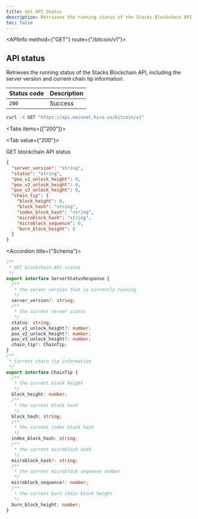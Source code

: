 ```yaml
---
title: Get API Status
description: Retrieves the running status of the Stacks Blockchain API.
toc: false
---
```



<Root className='text-md'>

<API className='api'>

<APIInfo method={"GET"} route={"/bitcoin/v1"}>

## API status

Retrieves the running status of the Stacks Blockchain API, including the server version and current chain tip information.

| Status code | Description |
| ----------- | ----------- |
| `200` | Success |

</APIInfo>

<APIExample className='api-example xl:w-[50%]'>

```bash title="curl"
curl -X GET "https://api.mainnet.hiro.so/bitcoin/v1"
```

<Tabs items={["200"]}>

<Tab value={"200"}>

GET blockchain API status

```json title="Example Response"
{
  "server_version": "string",
  "status": "string",
  "pox_v1_unlock_height": 0,
  "pox_v2_unlock_height": 0,
  "pox_v3_unlock_height": 0,
  "chain_tip": {
    "block_height": 0,
    "block_hash": "string",
    "index_block_hash": "string",
    "microblock_hash": "string",
    "microblock_sequence": 0,
    "burn_block_height": 0
  }
}
```

<Accordions>

<Accordion title={"Schema"}>

```ts
/**
 * GET blockchain API status
 */
export interface ServerStatusResponse {
  /**
   * the server version that is currently running
   */
  server_version?: string;
  /**
   * the current server status
   */
  status: string;
  pox_v1_unlock_height?: number;
  pox_v2_unlock_height?: number;
  pox_v3_unlock_height?: number;
  chain_tip?: ChainTip;
}
/**
 * Current chain tip information
 */
export interface ChainTip {
  /**
   * the current block height
   */
  block_height: number;
  /**
   * the current block hash
   */
  block_hash: string;
  /**
   * the current index block hash
   */
  index_block_hash: string;
  /**
   * the current microblock hash
   */
  microblock_hash?: string;
  /**
   * the current microblock sequence number
   */
  microblock_sequence?: number;
  /**
   * the current burn chain block height
   */
  burn_block_height: number;
}

```

</Accordion>

</Accordions>

</Tab>

</Tabs>

</APIExample>

</API>

</Root>